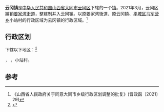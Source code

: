 {{中国乡级行政区|14/02/11/102/000
| 政府驻地 = 小站村
| 电话区号 = 352
}}
'''云冈镇'''是[[中华人民共和国|中华人民共和国]][[山西省|山西省]][[大同市|大同市]][[云冈区|云冈区]]下辖的一个[[镇|镇]]。2021年3月，云冈区撇销[[姜家湾街道|姜家湾街道]]，整建制并入云冈镇。以原姜家湾街道、原云冈镇、[[平城区|平城区]][[马军营乡|马军营乡]]小站村的行政区域为云冈镇的行政区域。<ref>《山西省人民政府关于同意大同市乡级行政区划调整的批复》(晋政函〔2021〕29)</ref>

== 行政区划 ==

{{PAGENAMEBASE}}下辖以下地区：<ref>{{PRC admin/ref sgc|14/02/11/102/000}}</ref>

{{PRC admin/children|14/02/11/102/000}}，
{{PRC admin/children|14/02/03/015/000}}，小站村。

== 参考 ==
{{reflist}}

{{PRC admin/navcat|14/02/14/102/000}}
